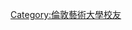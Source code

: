 {{Commons category|Alumni of the Central Saint Martins College of Art and Design}}

[[Category:倫敦藝術大學校友|Category:倫敦藝術大學校友]]